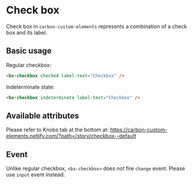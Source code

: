 
# Check box

Check box in `carbon-custom-elements` represents a combination of a check box and its label.

<Preview withToolbar>
  <Story id="checkbox--default-story" height="160px" />
</Preview>

## Basic usage

Regular checkbox:

```html
<bx-checkbox checked label-text="Checkbox" />
```

Indeterminate state:

```html
<bx-checkbox indeterminate label-text="Checkbox" />
```

## Available attributes

Please refer to Knobs tab at the bottom at: https://carbon-custom-elements.netlify.com/?path=/story/checkbox--default

## Event

Unlike regular checkbox, `<bx-checkbox>` does _not_ fire `change` event. Please use `input` event instead.
